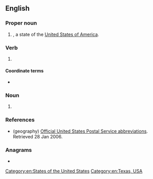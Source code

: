 {{also|tx}}
==English==
{{wikipedia}}

===Proper noun===
{{en-proper noun}}

# {{abbreviation of|Texas|lang=en|dot=}}, a state of the [[United States of America]].

===Verb===
{{en-verb|es}}

# {{lb|en|electronics}} {{abbreviation of|lang=en|transmit}}

====Coordinate terms====
* {{sense|transmit}} {{l|en|RX}} {{gloss|[[receive]]}}

===Noun===
{{en-noun}}

# {{abbreviation of|lang=en|transmitter}}

===References===
* (geography) [http://www.usps.com/ncsc/lookups/abbreviations.html Official United States Postal Service abbreviations]. Retrieved 28 Jan 2006.

===Anagrams===
* {{anagrams|en|a=tx|XT}}

[[Category:en:States of the United States]]
[[Category:en:Texas, USA]]